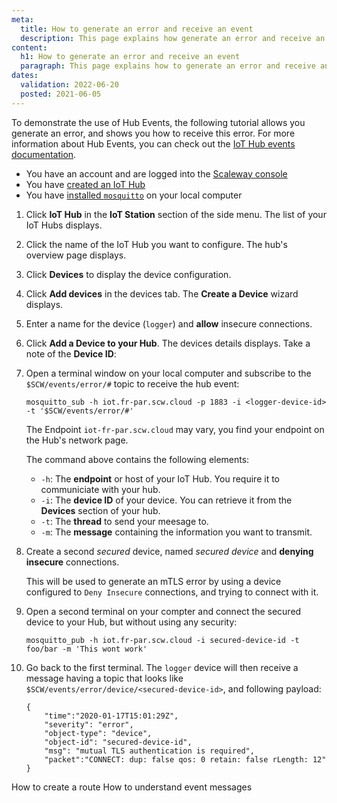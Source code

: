 ```yaml
---
meta:
  title: How to generate an error and receive an event
  description: This page explains how generate an error and receive an event
content:
  h1: How to generate an error and receive an event
  paragraph: This page explains how to generate an error and receive an event
dates:
  validation: 2022-06-20
  posted: 2021-06-05
---
```


To demonstrate the use of Hub Events, the following tutorial allows you generate an error, and shows you how to receive this error.
For more information about Hub Events, you can check out the [IoT Hub events documentation](/iot/iot-hub/reference-content/hubs/#events).

<Message type="requirement">

- You have an account and are logged into the [Scaleway console](https://console.scaleway.com)
- You have [created an IoT Hub](/iot/iot-hub/how-to/create-hub)
- You have [installed `mosquitto`](https://mosquitto.org/download/) on your local computer

</Message>

1. Click **IoT Hub** in the **IoT Station** section of the side menu. The list of your IoT Hubs displays.

2. Click the name of the IoT Hub you want to configure. The hub's overview page displays.

3. Click **Devices** to display the device configuration.

4. Click **Add devices** in the devices tab. The **Create a Device** wizard displays.

5. Enter a name for the device (`logger`) and **allow** insecure connections.

6. Click **Add a Device to your Hub**. The devices details displays. Take a note of the **Device ID**:
<Lightbox src="assets/scaleway-device-id.webp" alt="" />

7. Open a terminal window on your local computer and subscribe to the `$SCW/events/error/#` topic to receive the hub event:
	```
	mosquitto_sub -h iot.fr-par.scw.cloud -p 1883 -i <logger-device-id> -t '$SCW/events/error/#'
	```
	<Message type="note">

  	The Endpoint `iot-fr-par.scw.cloud` may vary, you find your endpoint on the Hub's network page.

	</Message>

	The command above contains the following elements:
	  - `-h`: The **endpoint** or host of your IoT Hub. You require it to communiciate with your hub.
	  - `-i`: The **device ID** of your device. You can retrieve it from the **Devices** section of your hub. 
	  - `-t`: The **thread** to send your meesage to. 
  	  - `-m`: The **message** containing the information you want to transmit.

8. Create a second *secured* device, named _secured device_ and **denying insecure** connections. 
	<Message type="note">

	This will be used to generate an mTLS error by using a device configured to `Deny Insecure` connections, and trying to connect with it.

	</Message>

9. Open a second terminal on your compter and connect the secured device to your Hub, but without using any security: 
	```
	mosquitto_pub -h iot.fr-par.scw.cloud -i secured-device-id -t foo/bar -m 'This wont work'
	``` 

10. Go back to the first terminal. The `logger` device will then receive a message having a topic that looks like `$SCW/events/error/device/<secured-device-id>`, and following payload:
	```
	{
		"time":"2020-01-17T15:01:29Z",
		"severity": "error",
		"object-type": "device",
		"object-id": "secured-device-id",
		"msg": "mutual TLS authentication is required",
		"packet":"CONNECT: dup: false qos: 0 retain: false rLength: 12"
	}
	```

<Navigation title="See Also">
  <PreviousButton to="/iot/iot-hub/how-to/create-route/">How to create a route</PreviousButton>
  <NextButton to="/iot/iot-hub/how-to/understand-event-messages/">How to understand event messages</NextButton>
</Navigation>

